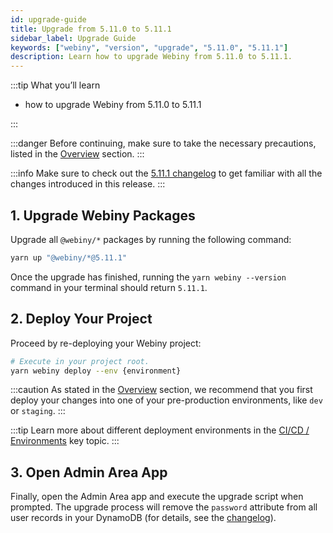 ```yaml
---
id: upgrade-guide
title: Upgrade from 5.11.0 to 5.11.1
sidebar_label: Upgrade Guide
keywords: ["webiny", "version", "upgrade", "5.11.0", "5.11.1"]
description: Learn how to upgrade Webiny from 5.11.0 to 5.11.1.
---
```


:::tip What you’ll learn

- how to upgrade Webiny from 5.11.0 to 5.11.1

:::

:::danger
Before continuing, make sure to take the necessary precautions, listed in the [Overview](/docs/how-to-guides/upgrade-webiny/overview#-precaution-measures) section.
:::

:::info
Make sure to check out the [5.11.1 changelog](/docs/changelog/5.11.1) to get familiar with all the changes introduced in this release.
:::

## 1. Upgrade Webiny Packages

Upgrade all `@webiny/*` packages by running the following command:

```bash
yarn up "@webiny/*@5.11.1"
```

Once the upgrade has finished, running the `yarn webiny --version` command in your terminal should return `5.11.1`.

## 2. Deploy Your Project

Proceed by re-deploying your Webiny project:

```bash
# Execute in your project root.
yarn webiny deploy --env {environment}
```

:::caution
As stated in the [Overview](/docs/how-to-guides/upgrade-webiny/overview#pre-production-environments-first) section, we recommend that you first deploy your changes into one of your pre-production environments, like `dev` or `staging`.
:::

:::tip
Learn more about different deployment environments in the [CI/CD / Environments](/docs/key-topics/ci-cd/environments) key topic.
:::

## 3. Open Admin Area App

Finally, open the Admin Area app and execute the upgrade script when prompted. The upgrade process will remove the `password` attribute from all user records in your DynamoDB (for details, see the [changelog](/docs/changelog/5.11.1#remove-password-attribute-from-dynamodb-1842)).
